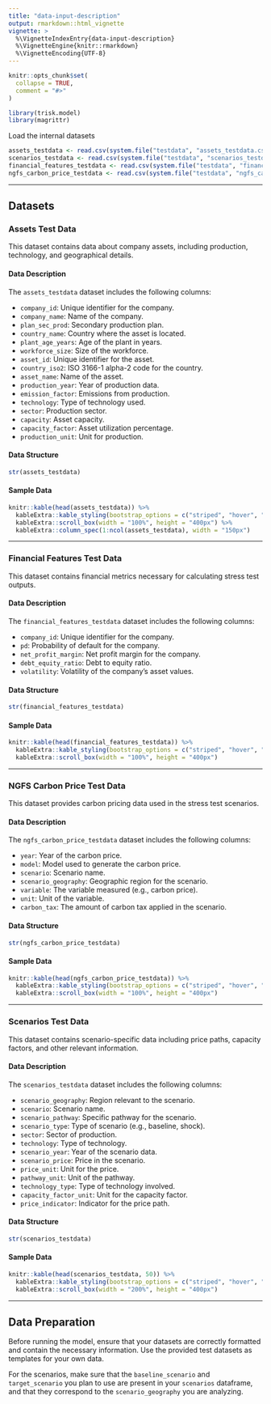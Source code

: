 ```yaml
---
title: "data-input-description"
output: rmarkdown::html_vignette
vignette: >
  %\VignetteIndexEntry{data-input-description}
  %\VignetteEngine{knitr::rmarkdown}
  %\VignetteEncoding{UTF-8}
---
```


```r
knitr::opts_chunk$set(
  collapse = TRUE,
  comment = "#>"
)
```

```r
library(trisk.model)
library(magrittr)
```


Load the internal datasets

```r
assets_testdata <- read.csv(system.file("testdata", "assets_testdata.csv", package = "trisk.model"))
scenarios_testdata <- read.csv(system.file("testdata", "scenarios_testdata.csv", package = "trisk.model"))
financial_features_testdata <- read.csv(system.file("testdata", "financial_features_testdata.csv", package = "trisk.model"))
ngfs_carbon_price_testdata <- read.csv(system.file("testdata", "ngfs_carbon_price_testdata.csv", package = "trisk.model"))
```

---

## Datasets

### Assets Test Data

This dataset contains data about company assets, including production, technology, and geographical details.

#### Data Description

The `assets_testdata` dataset includes the following columns:

- `company_id`: Unique identifier for the company.
- `company_name`: Name of the company.
- `plan_sec_prod`: Secondary production plan.
- `country_name`: Country where the asset is located.
- `plant_age_years`: Age of the plant in years.
- `workforce_size`: Size of the workforce.
- `asset_id`: Unique identifier for the asset.
- `country_iso2`: ISO 3166-1 alpha-2 code for the country.
- `asset_name`: Name of the asset.
- `production_year`: Year of production data.
- `emission_factor`: Emissions from production.
- `technology`: Type of technology used.
- `sector`: Production sector.
- `capacity`: Asset capacity.
- `capacity_factor`: Asset utilization percentage.
- `production_unit`: Unit for production.

#### Data Structure

```r
str(assets_testdata)
```

#### Sample Data

```r
knitr::kable(head(assets_testdata)) %>%
  kableExtra::kable_styling(bootstrap_options = c("striped", "hover", "condensed")) %>%
  kableExtra::scroll_box(width = "100%", height = "400px") %>%
  kableExtra::column_spec(1:ncol(assets_testdata), width = "150px")
```

---

### Financial Features Test Data

This dataset contains financial metrics necessary for calculating stress test outputs.

#### Data Description

The `financial_features_testdata` dataset includes the following columns:

- `company_id`: Unique identifier for the company.
- `pd`: Probability of default for the company.
- `net_profit_margin`: Net profit margin for the company.
- `debt_equity_ratio`: Debt to equity ratio.
- `volatility`: Volatility of the company's asset values.

#### Data Structure

```r
str(financial_features_testdata)
```

#### Sample Data

```r
knitr::kable(head(financial_features_testdata)) %>%
  kableExtra::kable_styling(bootstrap_options = c("striped", "hover", "condensed")) %>%
  kableExtra::scroll_box(width = "100%", height = "400px")
```

---

### NGFS Carbon Price Test Data

This dataset provides carbon pricing data used in the stress test scenarios.

#### Data Description

The `ngfs_carbon_price_testdata` dataset includes the following columns:

- `year`: Year of the carbon price.
- `model`: Model used to generate the carbon price.
- `scenario`: Scenario name.
- `scenario_geography`: Geographic region for the scenario.
- `variable`: The variable measured (e.g., carbon price).
- `unit`: Unit of the variable.
- `carbon_tax`: The amount of carbon tax applied in the scenario.

#### Data Structure

```r
str(ngfs_carbon_price_testdata)
```

#### Sample Data

```r
knitr::kable(head(ngfs_carbon_price_testdata)) %>%
  kableExtra::kable_styling(bootstrap_options = c("striped", "hover", "condensed")) %>%
  kableExtra::scroll_box(width = "100%", height = "400px")
```

---

### Scenarios Test Data

This dataset contains scenario-specific data including price paths, capacity factors, and other relevant information.

#### Data Description

The `scenarios_testdata` dataset includes the following columns:

- `scenario_geography`: Region relevant to the scenario.
- `scenario`: Scenario name.
- `scenario_pathway`: Specific pathway for the scenario.
- `scenario_type`: Type of scenario (e.g., baseline, shock).
- `sector`: Sector of production.
- `technology`: Type of technology.
- `scenario_year`: Year of the scenario data.
- `scenario_price`: Price in the scenario.
- `price_unit`: Unit for the price.
- `pathway_unit`: Unit of the pathway.
- `technology_type`: Type of technology involved.
- `capacity_factor_unit`: Unit for the capacity factor.
- `price_indicator`: Indicator for the price path.

#### Data Structure

```r
str(scenarios_testdata)
```

#### Sample Data


```r
knitr::kable(head(scenarios_testdata, 50)) %>%
  kableExtra::kable_styling(bootstrap_options = c("striped", "hover", "condensed")) %>%
  kableExtra::scroll_box(width = "200%", height = "400px")
```

---

## Data Preparation

Before running the model, ensure that your datasets are correctly formatted and contain the necessary information. Use the provided test datasets as templates for your own data.

For the scenarios, make sure that the `baseline_scenario` and `target_scenario` you plan to use are present in your `scenarios` dataframe, and that they correspond to the `scenario_geography` you are analyzing.
